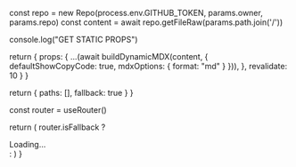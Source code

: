 

  const repo = new Repo(process.env.GITHUB_TOKEN, params.owner, params.repo)
  const content = await repo.getFileRaw(params.path.join('/'))

  console.log("GET STATIC PROPS")

  return {
    props: {
      ...(await buildDynamicMDX(content, {
        defaultShowCopyCode: true,
        mdxOptions: {
          format: "md"
        }
      })),
    },
    revalidate: 10
  }
}

  return {
    paths: [],
    fallback: true
  }
}

  const router = useRouter()

  return (
    router.isFallback
      ? <div>Loading...</div>
      : <RemoteContent />
  )
}


<DocPage />
